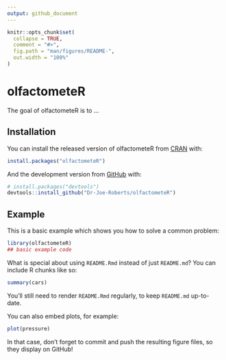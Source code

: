 ```yaml
---
output: github_document
---
```


<!-- README.md is generated from README.Rmd. Please edit that file -->

```r
knitr::opts_chunk$set(
  collapse = TRUE,
  comment = "#>",
  fig.path = "man/figures/README-",
  out.width = "100%"
)
```
# olfactometeR

<!-- badges: start -->
<!-- badges: end -->

The goal of olfactometeR is to ...

## Installation

You can install the released version of olfactometeR from [CRAN](https://CRAN.R-project.org) with:

``` r
install.packages("olfactometeR")
```

And the development version from [GitHub](https://github.com/) with:

``` r
# install.packages("devtools")
devtools::install_github("Dr-Joe-Roberts/olfactometeR")
```
## Example

This is a basic example which shows you how to solve a common problem:

```r
library(olfactometeR)
## basic example code
```

What is special about using `README.Rmd` instead of just `README.md`? You can include R chunks like so:

```r
summary(cars)
```

You'll still need to render `README.Rmd` regularly, to keep `README.md` up-to-date.

You can also embed plots, for example:

```r
plot(pressure)
```

In that case, don't forget to commit and push the resulting figure files, so they display on GitHub!
